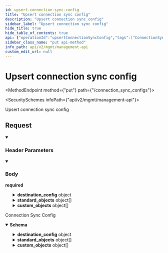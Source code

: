 ```yaml
---
id: upsert-connection-sync-config
title: "Upsert connection sync config"
description: "Upsert connection sync config"
sidebar_label: "Upsert connection sync config"
hide_title: true
hide_table_of_contents: true
api: {"operationId":"upsertConnectionSyncConfig","tags":["ConnectionSyncConfigs"],"security":[{"x-api-key":[]}],"parameters":[{"name":"x-customer-id","in":"header","schema":{"type":"string","example":"my-customer-1"},"description":"The customer ID that uniquely identifies the customer in your application","required":true},{"name":"x-provider-name","in":"header","schema":{"type":"string","example":"salesforce"},"description":"The provider name","required":true}],"requestBody":{"required":true,"content":{"application/json":{"schema":{"type":"object","properties":{"destination_config":{"oneOf":[{"description":"Config specific to postgres destination","type":"object","title":"postgres","properties":{"type":{"type":"string","enum":["postgres"]},"schema":{"type":"string","description":"The schema you'd like to sync to. This schema must already exist. Supaglue will not create it. If not specified, the schema specified in the postgres Destination will be used.","example":"customer_1_schema"}},"required":["type","schema"]},{"description":"Config specific to bigquery destination","type":"object","title":"bigquery","properties":{"type":{"type":"string","enum":["bigquery"]},"dataset":{"type":"string","description":"The dataset you'd like to sync to. This dataset must already exist. Supaglue will not create it. If not specified, the dataset specified in the bigquery Destination will be used.","example":"customer_1_dataset"}},"required":["type","dataset"]}]},"standard_objects":{"description":"A list of case-sensitive Provider standard objects to be synced. If specified, this list will take override the standard_objects list in SyncConfig.","type":"array","items":{"type":"object","properties":{"object":{"type":"string","description":"The Provider object name (case sensitive)","example":"Contact"}},"required":["object"]}},"custom_objects":{"description":"A list of case-sensitive Provider objects to be synced.","type":"array","items":{"type":"object","properties":{"object":{"type":"string","description":"The Supaglue object name (case sensitive)","example":"Contact__c"}},"required":["object"]}}},"title":"upsert_connection_sync_config"}}}},"responses":{"200":{"description":"Connection Sync Config","content":{"application/json":{"schema":{"type":"object","properties":{"destination_config":{"oneOf":[{"description":"Config specific to postgres destination","type":"object","title":"postgres","properties":{"type":{"type":"string","enum":["postgres"]},"schema":{"type":"string","description":"The schema you'd like to sync to. This schema must already exist. Supaglue will not create it. If not specified, the schema specified in the postgres Destination will be used.","example":"customer_1_schema"}},"required":["type","schema"]},{"description":"Config specific to bigquery destination","type":"object","title":"bigquery","properties":{"type":{"type":"string","enum":["bigquery"]},"dataset":{"type":"string","description":"The dataset you'd like to sync to. This dataset must already exist. Supaglue will not create it. If not specified, the dataset specified in the bigquery Destination will be used.","example":"customer_1_dataset"}},"required":["type","dataset"]}]},"standard_objects":{"description":"A list of case-sensitive Provider standard objects to be synced. If specified, this list will take override the standard_objects list in SyncConfig.","type":"array","items":{"type":"object","properties":{"object":{"type":"string","description":"The Provider object name (case sensitive)","example":"Contact"}},"required":["object"]}},"custom_objects":{"description":"A list of case-sensitive Provider objects to be synced.","type":"array","items":{"type":"object","properties":{"object":{"type":"string","description":"The Supaglue object name (case sensitive)","example":"Contact__c"}},"required":["object"]}}},"title":"connection_sync_config"}}}}},"description":"Upsert connection sync config","method":"put","path":"/connection_sync_configs","servers":[{"url":"https://api.supaglue.io/mgmt/v2","description":"Supaglue API"}],"securitySchemes":{"x-api-key":{"type":"apiKey","name":"x-api-key","in":"header","description":"API key to allow developers to access the API"}},"jsonRequestBodyExample":{"destination_config":{"type":"postgres","schema":"customer_1_schema"},"standard_objects":[{"object":"Contact"}],"custom_objects":[{"object":"Contact__c"}]},"info":{"version":"0.14.11","title":"Management API","contact":{"name":"Supaglue","email":"docs@supaglue.com","url":"https://supaglue.com"},"description":"#### Introduction\n\nWelcome to the Management API documentation. You can use this API to manage customer integrations and connections.\n\n[![Run in Postman](https://run.pstmn.io/button.svg)](https://www.postman.com/supaglue/workspace/supaglue-public/overview)\n\n#### Base API URL\n\n```\nhttps://api.supaglue.io/mgmt/v2\n```\n"},"postman":{"name":"Upsert connection sync config","description":{"type":"text/plain"},"url":{"path":["connection_sync_configs"],"host":["{{baseUrl}}"],"query":[],"variable":[]},"header":[{"disabled":false,"description":{"content":"(Required) The customer ID that uniquely identifies the customer in your application","type":"text/plain"},"key":"x-customer-id","value":""},{"disabled":false,"description":{"content":"(Required) The provider name","type":"text/plain"},"key":"x-provider-name","value":""},{"key":"Content-Type","value":"application/json"},{"key":"Accept","value":"application/json"}],"method":"PUT","body":{"mode":"raw","raw":"\"\"","options":{"raw":{"language":"json"}}},"auth":{"type":"apikey","apikey":[{"type":"any","value":"x-api-key","key":"key"},{"type":"any","value":"<API Key>","key":"value"},{"type":"any","value":"header","key":"in"}]}}}
sidebar_class_name: "put api-method"
info_path: api/v2/mgmt/management-api
custom_edit_url: null
---
```



<h1 className={"openapi__heading"}>Upsert connection sync config</h1>

<MethodEndpoint method={"put"} path={"/connection_sync_configs"}></MethodEndpoint>

<SecuritySchemes infoPath={"api/v2/mgmt/management-api"}></SecuritySchemes>



Upsert connection sync config

## Request

<details style={{"marginBottom":"1rem"}} className={"openapi-markdown__details"} data-collapsed={false} open={true}><summary style={{}}><h3 className={"openapi-markdown__details-summary-header-params"}>Header Parameters</h3></summary><div><ul><ParamsItem className={"paramsItem"} param={{"name":"x-customer-id","in":"header","schema":{"type":"string","example":"my-customer-1"},"description":"The customer ID that uniquely identifies the customer in your application","required":true}}></ParamsItem><ParamsItem className={"paramsItem"} param={{"name":"x-provider-name","in":"header","schema":{"type":"string","example":"salesforce"},"description":"The provider name","required":true}}></ParamsItem></ul></div></details><MimeTabs className={"openapi-tabs__mime"}><TabItem label={"application/json"} value={"application/json-schema"}><details style={{}} className={"openapi-markdown__details mime"} data-collapsed={false} open={true}><summary style={{}} className={"openapi-markdown__details-summary-mime"}><h3 className={"openapi-markdown__details-summary-header-body"}>Body</h3><strong className={"openapi-schema__required"}>required</strong></summary><div style={{"textAlign":"left","marginLeft":"1rem"}}></div><ul style={{"marginLeft":"1rem"}}><SchemaItem collapsible={true} className={"schemaItem"}><details style={{}} className={"openapi-markdown__details"}><summary style={{}}><span className={"openapi-schema__container"}><strong className={"openapi-schema__property"}>destination_config</strong><span className={"openapi-schema__name"}> object</span></span></summary><div style={{"marginLeft":"1rem"}}><div><span className={"badge badge--info"}>oneOf</span><SchemaTabs><TabItem label={"postgres"} value={"0-item-properties"}><SchemaItem collapsible={false} name={"type"} required={true} schemaName={"string"} qualifierMessage={"**Possible values:** [`postgres`]"} schema={{"type":"string","enum":["postgres"]}}></SchemaItem><SchemaItem collapsible={false} name={"schema"} required={true} schemaName={"string"} qualifierMessage={undefined} schema={{"type":"string","description":"The schema you'd like to sync to. This schema must already exist. Supaglue will not create it. If not specified, the schema specified in the postgres Destination will be used.","example":"customer_1_schema"}}></SchemaItem></TabItem><TabItem label={"bigquery"} value={"1-item-properties"}><SchemaItem collapsible={false} name={"type"} required={true} schemaName={"string"} qualifierMessage={"**Possible values:** [`bigquery`]"} schema={{"type":"string","enum":["bigquery"]}}></SchemaItem><SchemaItem collapsible={false} name={"dataset"} required={true} schemaName={"string"} qualifierMessage={undefined} schema={{"type":"string","description":"The dataset you'd like to sync to. This dataset must already exist. Supaglue will not create it. If not specified, the dataset specified in the bigquery Destination will be used.","example":"customer_1_dataset"}}></SchemaItem></TabItem></SchemaTabs></div></div></details></SchemaItem><SchemaItem collapsible={true} className={"schemaItem"}><details style={{}} className={"openapi-markdown__details"}><summary style={{}}><span className={"openapi-schema__container"}><strong className={"openapi-schema__property"}>standard_objects</strong><span className={"openapi-schema__name"}> object[]</span></span></summary><div style={{"marginLeft":"1rem"}}><div style={{"marginTop":".5rem","marginBottom":".5rem"}}>

A list of case-sensitive Provider standard objects to be synced. If specified, this list will take override the standard_objects list in SyncConfig.

</div><li><div style={{"fontSize":"var(--ifm-code-font-size)","opacity":"0.6","marginLeft":"-.5rem","paddingBottom":".5rem"}}>Array [</div></li><SchemaItem collapsible={false} name={"object"} required={true} schemaName={"string"} qualifierMessage={undefined} schema={{"type":"string","description":"The Provider object name (case sensitive)","example":"Contact"}}></SchemaItem><li><div style={{"fontSize":"var(--ifm-code-font-size)","opacity":"0.6","marginLeft":"-.5rem"}}>]</div></li></div></details></SchemaItem><SchemaItem collapsible={true} className={"schemaItem"}><details style={{}} className={"openapi-markdown__details"}><summary style={{}}><span className={"openapi-schema__container"}><strong className={"openapi-schema__property"}>custom_objects</strong><span className={"openapi-schema__name"}> object[]</span></span></summary><div style={{"marginLeft":"1rem"}}><div style={{"marginTop":".5rem","marginBottom":".5rem"}}>

A list of case-sensitive Provider objects to be synced.

</div><li><div style={{"fontSize":"var(--ifm-code-font-size)","opacity":"0.6","marginLeft":"-.5rem","paddingBottom":".5rem"}}>Array [</div></li><SchemaItem collapsible={false} name={"object"} required={true} schemaName={"string"} qualifierMessage={undefined} schema={{"type":"string","description":"The Supaglue object name (case sensitive)","example":"Contact__c"}}></SchemaItem><li><div style={{"fontSize":"var(--ifm-code-font-size)","opacity":"0.6","marginLeft":"-.5rem"}}>]</div></li></div></details></SchemaItem></ul></details></TabItem></MimeTabs><div><div><ApiTabs><TabItem label={"200"} value={"200"}><div>

Connection Sync Config

</div><div><MimeTabs className={"openapi-tabs__mime"} schemaType={"response"}><TabItem label={"application/json"} value={"application/json"}><SchemaTabs className={"openapi-tabs__schema"}><TabItem label={"Schema"} value={"Schema"}><details style={{}} className={"openapi-markdown__details response"} data-collapsed={false} open={true}><summary style={{}} className={"openapi-markdown__details-summary-response"}><strong>Schema</strong></summary><div style={{"textAlign":"left","marginLeft":"1rem"}}></div><ul style={{"marginLeft":"1rem"}}><SchemaItem collapsible={true} className={"schemaItem"}><details style={{}} className={"openapi-markdown__details"}><summary style={{}}><span className={"openapi-schema__container"}><strong className={"openapi-schema__property"}>destination_config</strong><span className={"openapi-schema__name"}> object</span></span></summary><div style={{"marginLeft":"1rem"}}><div><span className={"badge badge--info"}>oneOf</span><SchemaTabs><TabItem label={"postgres"} value={"0-item-properties"}><SchemaItem collapsible={false} name={"type"} required={true} schemaName={"string"} qualifierMessage={"**Possible values:** [`postgres`]"} schema={{"type":"string","enum":["postgres"]}}></SchemaItem><SchemaItem collapsible={false} name={"schema"} required={true} schemaName={"string"} qualifierMessage={undefined} schema={{"type":"string","description":"The schema you'd like to sync to. This schema must already exist. Supaglue will not create it. If not specified, the schema specified in the postgres Destination will be used.","example":"customer_1_schema"}}></SchemaItem></TabItem><TabItem label={"bigquery"} value={"1-item-properties"}><SchemaItem collapsible={false} name={"type"} required={true} schemaName={"string"} qualifierMessage={"**Possible values:** [`bigquery`]"} schema={{"type":"string","enum":["bigquery"]}}></SchemaItem><SchemaItem collapsible={false} name={"dataset"} required={true} schemaName={"string"} qualifierMessage={undefined} schema={{"type":"string","description":"The dataset you'd like to sync to. This dataset must already exist. Supaglue will not create it. If not specified, the dataset specified in the bigquery Destination will be used.","example":"customer_1_dataset"}}></SchemaItem></TabItem></SchemaTabs></div></div></details></SchemaItem><SchemaItem collapsible={true} className={"schemaItem"}><details style={{}} className={"openapi-markdown__details"}><summary style={{}}><span className={"openapi-schema__container"}><strong className={"openapi-schema__property"}>standard_objects</strong><span className={"openapi-schema__name"}> object[]</span></span></summary><div style={{"marginLeft":"1rem"}}><div style={{"marginTop":".5rem","marginBottom":".5rem"}}>

A list of case-sensitive Provider standard objects to be synced. If specified, this list will take override the standard_objects list in SyncConfig.

</div><li><div style={{"fontSize":"var(--ifm-code-font-size)","opacity":"0.6","marginLeft":"-.5rem","paddingBottom":".5rem"}}>Array [</div></li><SchemaItem collapsible={false} name={"object"} required={true} schemaName={"string"} qualifierMessage={undefined} schema={{"type":"string","description":"The Provider object name (case sensitive)","example":"Contact"}}></SchemaItem><li><div style={{"fontSize":"var(--ifm-code-font-size)","opacity":"0.6","marginLeft":"-.5rem"}}>]</div></li></div></details></SchemaItem><SchemaItem collapsible={true} className={"schemaItem"}><details style={{}} className={"openapi-markdown__details"}><summary style={{}}><span className={"openapi-schema__container"}><strong className={"openapi-schema__property"}>custom_objects</strong><span className={"openapi-schema__name"}> object[]</span></span></summary><div style={{"marginLeft":"1rem"}}><div style={{"marginTop":".5rem","marginBottom":".5rem"}}>

A list of case-sensitive Provider objects to be synced.

</div><li><div style={{"fontSize":"var(--ifm-code-font-size)","opacity":"0.6","marginLeft":"-.5rem","paddingBottom":".5rem"}}>Array [</div></li><SchemaItem collapsible={false} name={"object"} required={true} schemaName={"string"} qualifierMessage={undefined} schema={{"type":"string","description":"The Supaglue object name (case sensitive)","example":"Contact__c"}}></SchemaItem><li><div style={{"fontSize":"var(--ifm-code-font-size)","opacity":"0.6","marginLeft":"-.5rem"}}>]</div></li></div></details></SchemaItem></ul></details></TabItem><TabItem label={"Example (from schema)"} value={"Example (from schema)"}><ResponseSamples responseExample={"{\n  \"destination_config\": {},\n  \"standard_objects\": [\n    {\n      \"object\": \"Contact\"\n    }\n  ],\n  \"custom_objects\": [\n    {\n      \"object\": \"Contact__c\"\n    }\n  ]\n}"} language={"json"}></ResponseSamples></TabItem></SchemaTabs></TabItem></MimeTabs></div></TabItem></ApiTabs></div></div>
      
